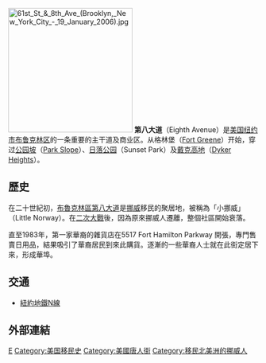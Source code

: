 {{多個問題|
{{Link style|time=2015-12-12T04:12:24+00:00}}
{{expand|time=2009-08-07T05:59:40+00:00}}
{{unreferenced|time=2009-08-07}}
}}
{{Otheruses|subject=纽约布鲁克林区的街道|other=纽约曼哈顿的第八大道|第八大道 (曼哈顿)}}
[[File:61st_St_&_8th_Ave_(Brooklyn,_New_York_City_-_19_January_2006).jpg|250px]]
'''第八大道'''（Eighth Avenue）是[[美国|美国]][[纽约市|纽约市]][[布鲁克林区|布鲁克林区]]的一条重要的主干道及商业区。从格林堡（[[:en:Fort_Greene,_Brooklyn|Fort Greene]]）开始，穿过[[公园坡|公园坡]]（[[:en:Park_Slope,_Brooklyn|Park Slope]]）、[[日落公园|日落公园]]（Sunset Park）及[[戴克高地|戴克高地]]（[[:en:Dyker_Heights,_Brooklyn|Dyker Heights]]）。

== 歷史 ==
在二十世紀初，[[布魯克林區|布魯克林區]][[第八大道_(布魯克林)|第八大道]]是[[挪威|挪威]]移民的聚居地，被稱為「小挪威」（Little Norway）。在[[二次大戰|二次大戰]]後，因為原來挪威人遷離，整個社區開始衰落。

直至1983年，第一家華裔的雜貨店在5517 Fort Hamilton Parkway 開張，專門售賣日用品，結果吸引了華裔居民到來此購貨。逐漸的一些華裔人士就在此街定居下來，形成華埠。

== 交通 ==
*[[紐約地鐵N線|紐約地鐵N線]]

==外部連結==
{{Commonscat|8th Avenue (Brooklyn)}}

[[Category:布魯克林區境內地區|E]]
[[Category:美国移民史|Category:美国移民史]]
[[Category:美國唐人街|Category:美國唐人街]]
[[Category:移民北美洲的挪威人|Category:移民北美洲的挪威人]]
